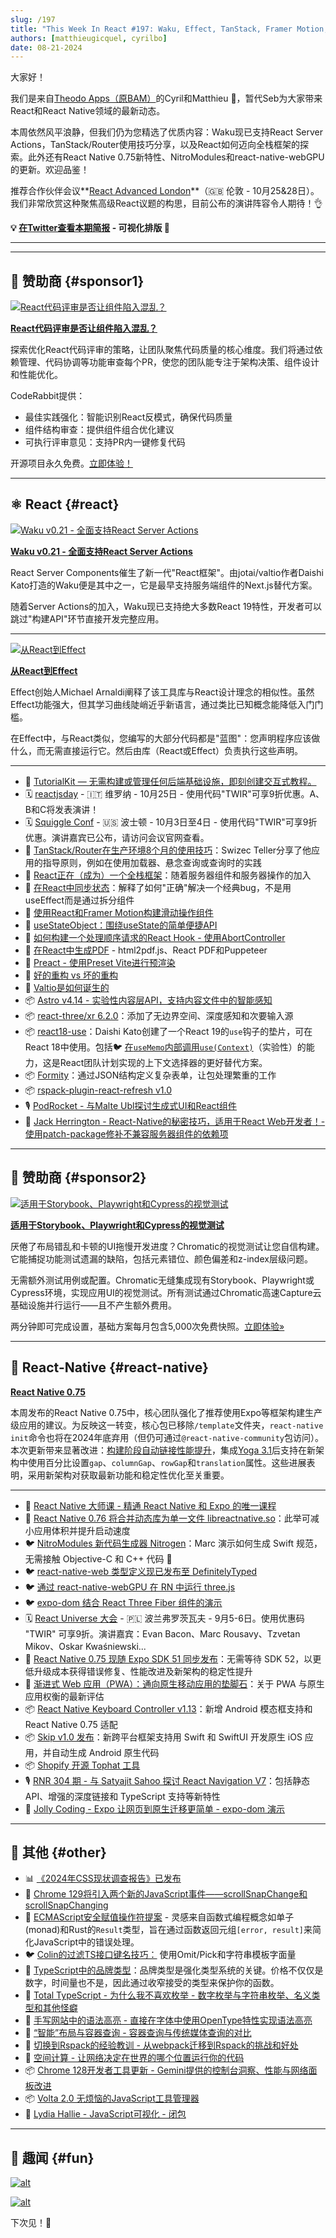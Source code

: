 ```yaml
---
slug: /197
title: "This Week In React #197: Waku, Effect, TanStack, Framer Motion, use(), Preact, Valtio, Astro, Three.js, Nitrogen, React-Native-Web, expo-dom, Tophat, React-Navigation, Skip, TypeScript, Rspack, Volta..."
authors: [matthieugicquel, cyrilbo]
date: 08-21-2024
---
```


大家好！

我们是来自[Theodo Apps（原BAM）](https://apps.theodo.com/en?utm_source=thisweekinreact)的Cyril和Matthieu 👋，暂代Seb为大家带来React和React Native领域的最新动态。

本周依然风平浪静，但我们仍为您精选了优质内容：Waku现已支持React Server Actions，TanStack/Router使用技巧分享，以及React如何迈向全栈框架的探索。此外还有React Native 0.75新特性、NitroModules和react-native-webGPU的更新。欢迎品鉴！

推荐合作伙伴会议**[React Advanced London](https://reactadvanced.com/?utm_source=Newsletter&utm_medium=thisweekinreact)**（🇬🇧 伦敦 - 10月25&28日）。我们非常欣赏这种聚焦高级React议题的构思，目前公布的演讲阵容令人期待！👌

<!-- truncate -->

**💡 [在Twitter查看本期简报](https://slo.im/thread) - 可视化排版 🎨**

---


<Support />

---

## 💸 赞助商 {#sponsor1}

[![React代码评审是否让组件陷入混乱？](/emails/issues/197/coderabbit.jpg)](https://coderabbit.ai/?utm_source=newsletter&utm_medium=this-week-react-aug-21)

**[React代码评审是否让组件陷入混乱？](https://coderabbit.ai/?utm_source=newsletter&utm_medium=this-week-react-aug-21)**

探索优化React代码评审的策略，让团队聚焦代码质量的核心维度。我们将通过依赖管理、代码协调等功能审查每个PR，使您的团队能专注于架构决策、组件设计和性能优化。

CodeRabbit提供：

- 最佳实践强化：智能识别React反模式，确保代码质量
- 组件结构审查：提供组件组合优化建议
- 可执行评审意见：支持PR内一键修复代码

开源项目永久免费。[立即体验！](https://coderabbit.ai/?utm_source=newsletter&utm_medium=this-week-react-aug-21)

---

## ⚛️ React {#react}

[![Waku v0.21 - 全面支持React Server Actions](/emails/issues/197/waku.jpg)](https://waku.gg/blog/server-actions-are-here)

**[Waku v0.21 - 全面支持React Server Actions](https://waku.gg/blog/server-actions-are-here)**

React Server Components催生了新一代"React框架"。由jotai/valtio作者Daishi Kato打造的Waku便是其中之一，它是最早支持服务端组件的Next.js替代方案。

随着Server Actions的加入，Waku现已支持绝大多数React 19特性，开发者可以跳过"构建API"环节直接开发完整应用。

---

[![从React到Effect](/emails/issues/197/effect.jpg)](https://effect.website/blog/from-react-to-effect)

**[从React到Effect](https://effect.website/blog/from-react-to-effect)**

Effect创始人Michael Arnaldi阐释了该工具库与React设计理念的相似性。虽然Effect功能强大，但其学习曲线陡峭近乎新语言，通过类比已知概念能降低入门门槛。

在Effect中，与React类似，您编写的大部分代码都是"蓝图"：您声明程序应该做什么，而无需直接运行它。然后由库（React或Effect）负责执行这些声明。

---

- 💸 [TutorialKit — 无需构建或管理任何后端基础设施，即刻创建交互式教程。](https://tutorialkit.dev/)
- 🗓️ [reactjsday](https://2024.reactjsday.it/?utm_source=thisweekinreact) - 🇮🇹 维罗纳 - 10月25日 - 使用代码"TWIR"可享9折优惠。A、B和C将发表演讲！
- 🗓️ [Squiggle Conf](https://2024.squiggleconf.com/?utm_source=thisweekinreact) - 🇺🇸 波士顿 - 10月3日至4日 - 使用代码"TWIR"可享9折优惠。演讲嘉宾已公布，请访问会议官网查看。
- 📜 [TanStack/Router在生产环境8个月的使用技巧](https://swizec.com/blog/tips-from-8-months-of-tan-stack-router-in-production/)：Swizec Teller分享了他应用的指导原则，例如在使用加载器、悬念查询或查询时的实践
- 📜 [React正在（成为）一个全栈框架](https://www.robinwieruch.de/react-full-stack-framework/)：随着服务器组件和服务器操作的加入
- 📜 [在React中同步状态](https://www.brenelz.com/posts/synchronizing-state-in-react/)：解释了如何"正确"解决一个经典bug，不是用useEffect而是通过拆分组件
- 📜 [使用React和Framer Motion构建滑动操作组件](https://sinja.io/blog/swipe-actions-react-framer-motion)
- 📜 [useStateObject：围绕useState的简单便捷API](https://www.jameskerr.blog/posts/use-state-object/)
- 📜 [如何构建一个处理顺序请求的React Hook - 使用AbortController](https://webdeveloper.beehiiv.com/p/build-react-hook-handles-sequential-requests)
- 📜 [在React中生成PDF](https://spacejelly.dev/posts/generate-a-pdf-from-html-in-javascript) - html2pdf.js、React PDF和Puppeteer
- 📜 [Preact - 使用Preset Vite进行预渲染](https://preactjs.com/blog/prerendering-preset-vite)
- 📜 [好的重构 vs 坏的重构](https://www.builder.io/blog/good-vs-bad-refactoring)
- 📜 [Valtio是如何诞生的](https://blog.axlight.com/posts/how-valtio-was-born/)
- 📦 [Astro v4.14 - 实验性内容层API，支持内容文件中的智能感知](https://astro.build/blog/astro-4140/)
- 📦 [react-three/xr 6.2.0](https://github.com/pmndrs/xr/releases/tag/v6.2.0)：添加了无边界空间、深度感知和次要输入源
- 📦 [react18-use](https://github.com/dai-shi/react18-use)：Daishi Kato创建了一个React 19的`use`钩子的垫片，可在React 18中使用。包括🐦 [在`useMemo`内部调用`use(Context)`](https://x.com/dai_shi/status/1825484689030955094)（实验性）的能力，这是React团队计划实现的上下文选择器的更好替代方案。
- 📦 [Formity](https://www.formity.app/)：通过JSON结构定义复杂表单，让包处理繁重的工作
- 📦 [rspack-plugin-react-refresh v1.0](https://github.com/rspack-contrib/rspack-plugin-react-refresh)
- 🎙️ [PodRocket - 与Malte Ubl探讨生成式UI和React组件](https://podrocket.logrocket.com/generative-ui-react-components-malte-ubl)
- 🎥 [Jack Herrington - React-Native的秘密技巧，适用于React Web开发者！- 使用patch-package修补不兼容服务器组件的依赖项](https://www.youtube.com/watch?v=81oUBWJQii4)

<SubscribeFormEmbed placement="middle" />

---

## 💸 赞助商 {#sponsor2}

[![适用于Storybook、Playwright和Cypress的视觉测试](/emails/issues/197/chromatic.jpg)](https://www.chromatic.com/features/visual-test?utm_source=thisweekinreact&utm_medium=2nd_sponsor&utm_campaign=q3_2024)

**[适用于Storybook、Playwright和Cypress的视觉测试](https://www.chromatic.com/features/visual-test?utm_source=thisweekinreact&utm_medium=2nd_sponsor&utm_campaign=q3_2024)**

厌倦了布局错乱和卡顿的UI拖慢开发进度？Chromatic的视觉测试让您自信构建。它能捕捉功能测试遗漏的缺陷，包括元素错位、颜色偏差和z-index层级问题。

无需额外测试用例或配置。Chromatic无缝集成现有Storybook、Playwright或Cypress环境，实现应用UI的视觉测试。所有测试通过Chromatic高速Capture云基础设施并行运行——且不产生额外费用。

两分钟即可完成设置，基础方案每月包含5,000次免费快照。[立即体验»](https://www.chromatic.com/features/visual-test?utm_source=thisweekinreact&utm_medium=2nd_sponsor&utm_campaign=q3_2024)

---

## 📱 React-Native {#react-native}

**[React Native 0.75](https://reactnative.dev/blog/2024/08/12/release-0.75)**

本周发布的React Native 0.75中，核心团队强化了推荐使用Expo等框架构建生产级应用的建议。为反映这一转变，核心包已移除`/template`文件夹，`react-native init`命令也将在2024年底弃用（但仍可通过`@react-native-community`包访问）。本次更新带来显著改进：[构建阶段自动链接性能提升](https://github.com/react-native-community/discussions-and-proposals/discussions/814)，集成[Yoga 3.1](https://www.yogalayout.dev/blog/announcing-yoga-3.1)后支持在新架构中使用百分比设置`gap`、`columnGap`、`rowGap`和`translation`属性。这些进展表明，采用新架构对获取最新功能和稳定性优化至关重要。

---

- 💸 [React Native 大师课 - 精通 React Native 和 Expo 的唯一课程](https://notjust.dev/react-native-mastery?utm_source=twir&utm_medium=email)
- 👀 [React Native 0.76 将合并动态库为单一文件 libreactnative.so](https://github.com/react-native-community/discussions-and-proposals/discussions/816)：此举可减小应用体积并提升启动速度
- 🐦 [NitroModules 新代码生成器 Nitrogen](https://x.com/mrousavy/status/1823796378860184044)：Marc 演示如何生成 Swift 规范，无需接触 Objective-C 和 C++ 代码 👏
- 🐦 [react-native-web 类型定义现已发布至 DefinitelyTyped](https://x.com/swmansion/status/1824379053836480771)
- 🐦 [通过 react-native-webGPU 在 RN 中运行 three.js](https://x.com/wcandillon/status/1825862686300672124)
- 🐦 [expo-dom 结合 React Three Fiber 组件的演示](https://x.com/Baconbrix/status/1825128678683971733)
- 🗓️ [React Universe 大会](https://www.reactuniverseconf.com/?utm_source=thisweekinreact) - 🇵🇱 波兰弗罗茨瓦夫 - 9月5-6日。使用优惠码 "TWIR" 可享9折。演讲嘉宾：Evan Bacon、Marc Rousavy、Tzvetan Mikov、Oskar Kwaśniewski...
- 📜 [React Native 0.75 现随 Expo SDK 51 同步发布](https://expo.dev/changelog/2024/08-14-react-native-0.75)：无需等待 SDK 52，以更低升级成本获得错误修复、性能改进及新架构的稳定性提升
- 📜 [渐进式 Web 应用（PWA）：通向原生移动应用的垫脚石](https://www.thinkmill.com.au/blog/progressive-web-apps-pw-as-a-stepping-stone-towards-a-native-mobile-application)：关于 PWA 与原生应用权衡的最新评估
- 📦 [React Native Keyboard Controller v1.13](https://github.com/kirillzyusko/react-native-keyboard-controller/releases/tag/1.13.0)：新增 Android 模态框支持和 React Native 0.75 适配
- 📦 [Skip v1.0 发布](https://skip.tools/blog/skip-1_0-release/)：新跨平台框架支持用 Swift 和 SwiftUI 开发原生 iOS 应用，并自动生成 Android 原生代码
- 📦 [Shopify 开源 Tophat 工具](https://github.com/shopify/tophat)
- 🎙️ [RNR 304 期 - 与 Satyajit Sahoo 探讨 React Navigation V7](https://reactnativeradio.com/episodes/rnr-304-react-navigation-v7-with-satyajit-saho)：包括静态 API、增强的深度链接和 TypeScript 支持等新特性
- 🎥 [Jolly Coding - Expo 让网页到原生迁移更简单 - expo-dom 演示](https://www.youtube.com/watch?v=MKoZTAcVCJU)

---

## 🔀 其他 {#other}

- 📊 [《2024年CSS现状调查报告》已发布](https://survey.devographics.com/en-US/survey/state-of-css/2024)
- 👀 [Chrome 129将引入两个新的JavaScript事件——scrollSnapChange和scrollSnapChanging](https://developer.chrome.com/blog/scroll-snap-events?hl=en)
- 👀 [ECMAScript安全赋值操作符提案](https://github.com/arthurfiorette/proposal-safe-assignment-operator) - 灵感来自函数式编程概念如单子(monad)和Rust的`Result`类型，旨在通过函数返回元组`[error, result]`来简化JavaScript中的错误处理。
- 🐦 [Colin的过滤TS接口键名技巧：](https://x.com/colinhacks/status/1824052417820021173) 使用Omit/Pick和字符串模板字面量
- 📜 [TypeScript中的品牌类型](https://www.learningtypescript.com/articles/branded-types)：品牌类型是强化类型系统的关键。价格不仅仅是数字，时间量也不是，因此通过收窄接受的类型来保护你的函数。
- 📜 [Total TypeScript - 为什么我不喜欢枚举 - 数字枚举与字符串枚举、名义类型和其他怪癖](https://www.totaltypescript.com/why-i-dont-like-typescript-enums)
- 📜 [手写网站中的语法高亮 - 直接在字体中使用OpenType特性实现语法高亮](https://blog.glyphdrawing.club/font-with-built-in-syntax-highlighting/)
- 📜 [“智能”布局与容器查询 - 容器查询与传统媒体查询的对比](https://css-tricks.com/smart-layouts-with-container-queries/)
- 📜 [切换到Rspack的经验教训 - 从webpack迁移到Rspack的挑战和好处](https://birtles.blog/2024/08/14/lessons-learned-switching-to-rspack/)
- 📜 [空间计算 - 让网络决定在世界的哪个位置运行你的代码](https://sunilpai.dev/posts/spatial-compute/)
- 📦 [Chrome 128开发者工具更新 - Gemini提供的控制台洞察、性能与网络面板改进](https://developer.chrome.com/blog/new-in-devtools-128?hl=en)
- 📦 [Volta 2.0 无烦恼的JavaScript工具管理器](https://github.com/volta-cli/volta/releases/tag/v2.0.0)
- 🎥 [Lydia Hallie - JavaScript可视化 - 闭包](https://www.youtube.com/watch?v=6Ixyltr8_R0)

---

## 🤭 趣闻 {#fun}

[![alt](/emails/issues/197/meme.jpg)](https://x.com/colinhacks/status/1823445912997515429)

[![alt](/emails/issues/197/meme2.jpg)](https://x.com/nativewindcss/status/1824558552972923122)

下次见！👋